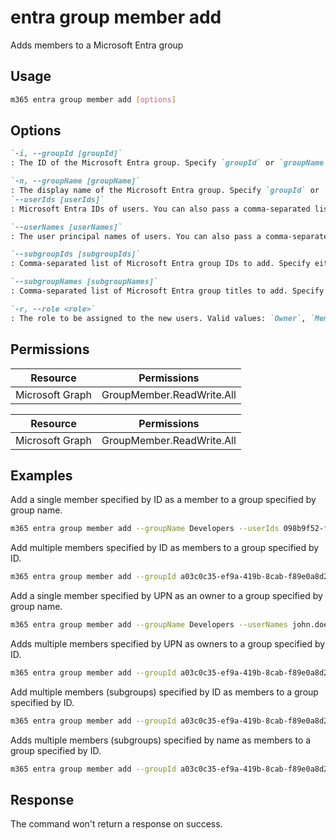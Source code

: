 
# entra group member add

Adds members to a Microsoft Entra group

## Usage

```sh
m365 entra group member add [options]
```

## Options

```md definition-list
`-i, --groupId [groupId]`
: The ID of the Microsoft Entra group. Specify `groupId` or `groupName` but not both.

`-n, --groupName [groupName]`
: The display name of the Microsoft Entra group. Specify `groupId` or `groupName` but not both.
`--userIds [userIds]`
: Microsoft Entra IDs of users. You can also pass a comma-separated list of IDs. Specify either `userIds`,`userNames`, `subgroupIds`, or `subgroupNames` but not multiple.

`--userNames [userNames]`
: The user principal names of users. You can also pass a comma-separated list of UPNs. Specify either `userIds`,`userNames`, `subgroupIds`, or `subgroupNames` but not multiple.

`--subgroupIds [subgroupIds]`
: Comma-separated list of Microsoft Entra group IDs to add. Specify either `userIds`,`userNames`, `subgroupIds`, or `subgroupNames` but not multiple.

`--subgroupNames [subgroupNames]`
: Comma-separated list of Microsoft Entra group titles to add. Specify either `userIds`,`userNames`, `subgroupIds`, or `subgroupNames` but not multiple.

`-r, --role <role>`
: The role to be assigned to the new users. Valid values: `Owner`, `Member`.
```

<Global />

## Permissions
<Tabs>
  <TabItem value="Delegated">

  | Resource        | Permissions               |
  |-----------------|---------------------------|
  | Microsoft Graph | GroupMember.ReadWrite.All |

  </TabItem>
  <TabItem value="Application">

  | Resource        | Permissions               |
  |-----------------|---------------------------|
  | Microsoft Graph | GroupMember.ReadWrite.All |

  </TabItem>
</Tabs>

## Examples

Add a single member specified by ID as a member to a group specified by group name.

```sh
m365 entra group member add --groupName Developers --userIds 098b9f52-f48c-4401-819f-29c33794c3f5 --role Member
```

Add multiple members specified by ID as members to a group specified by ID.

```sh
m365 entra group member add --groupId a03c0c35-ef9a-419b-8cab-f89e0a8d2d2a --userIds "098b9f52-f48c-4401-819f-29c33794c3f5,f1e06e31-3abf-4746-83c2-1513d71f38b8" --role Member
```

Add a single member specified by UPN as an owner to a group specified by group name.

```sh
m365 entra group member add --groupName Developers --userNames john.doe@contoso.com --role Owner
```

Adds multiple members specified by UPN as owners to a group specified by ID.

```sh
m365 entra group member add --groupId a03c0c35-ef9a-419b-8cab-f89e0a8d2d2a --userNames "john.doe@contoso.com,adele.vance@contoso.com" --role Owner
```

Add multiple members (subgroups) specified by ID as members to a group specified by ID.

```sh
m365 entra group member add --groupId a03c0c35-ef9a-419b-8cab-f89e0a8d2d2a --subgroupIds "098b9f52-f48c-4401-819f-29c33794c3f5,f1e06e31-3abf-4746-83c2-1513d71f38b8" --role Member
```

Adds multiple members (subgroups) specified by name as members to a group specified by ID.

```sh
m365 entra group member add --groupId a03c0c35-ef9a-419b-8cab-f89e0a8d2d2a --subgroupNames "Developers,Human Resources" --role Member
```

## Response

The command won't return a response on success.
